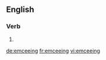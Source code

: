 ==English==

===Verb===
{{head|en}}

# {{present participle of|emcee}}

[[de:emceeing]]
[[fr:emceeing]]
[[vi:emceeing]]
